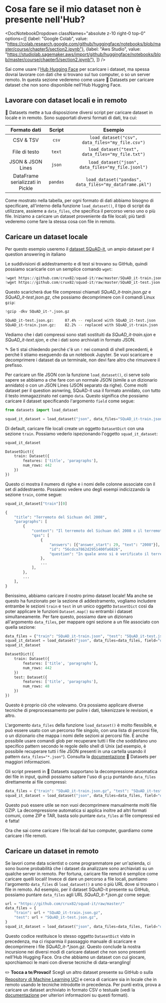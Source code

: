 # Cosa fare se il mio dataset non è presente nell'Hub?

<DocNotebookDropdown
  classNames="absolute z-10 right-0 top-0"
  options={[
    {label: "Google Colab", value: "https://colab.research.google.com/github/huggingface/notebooks/blob/master/course/chapter5/section2.ipynb"},
    {label: "Aws Studio", value: "https://studiolab.sagemaker.aws/import/github/huggingface/notebooks/blob/master/course/chapter5/section2.ipynb"},
]} />

Sai come usare l'[Hub Hugging Face](https://huggingface.co/datasets) per scaricare i dataset, ma spessa dovrai lavorare con dati che si trovano sul tuo computer, o so un server remoto. In questa sezione vederemo come usare 🤗 Datasets per caricare dataset che non sono disponibile nell'Hub Hugging Face.

<Youtube id="HyQgpJTkRdE"/>

## Lavorare con dataset locali e in remoto

🤗 Datasets mette a tua disposizione diversi script per caricare dataset in locale e in remoto. Sono supportati diversi formati di dati, tra cui:

|    Formato dati     | Script |                         Esempio                         |
| :----------------: | :------------: | :-----------------------------------------------------: |
|     CSV & TSV      |     `csv`      |     `load_dataset("csv", data_files="my_file.csv")`     |
|     File di testo     |     `text`     |    `load_dataset("text", data_files="my_file.txt")`     |
| JSON & JSON Lines  |     `json`     |   `load_dataset("json", data_files="my_file.jsonl")`    |
| DataFrame serializzati in Pickle |    `pandas`    | `load_dataset("pandas", data_files="my_dataframe.pkl")` |

Come mostrato nella tabella, per ogni formato di dati abbiamo bisogno di specificare, all'interno della funzione `load_dataset()`, il tipo di script da utilizzare, assieme a `data_files`, che specifica il percorso verso uno o più file. Iniziamo a caricare un dataset proveniente da file locali; più tardi vederemo come fare la stessa cosa con file in remoto.
 
## Caricare un dataset locale

Per questo esempio useremo il [dataset SQuAD-it](https://github.com/crux82/squad-it/), un ampio dataset per il question answering in italiano

Le suddivisioni di addestramento e di test si trovano su GitHub, quindi possiamo scaricarle con un semplice comando `wget`:

```python
!wget https://github.com/crux82/squad-it/raw/master/SQuAD_it-train.json.gz
!wget https://github.com/crux82/squad-it/raw/master/SQuAD_it-test.json.gz
```

Questo scaricherà due file compressi chiamati *SQuAD_it-train.json.gz* e *SQuAD_it-test.json.gz*, che possiamo decomprimere con il comandi Linux `gzip`:

```python
!gzip -dkv SQuAD_it-*.json.gz
```

```bash
SQuAD_it-test.json.gz:	   87.4% -- replaced with SQuAD_it-test.json
SQuAD_it-train.json.gz:	   82.2% -- replaced with SQuAD_it-train.json
```

Vediamo che i dati compressi sono stati sostituiti da _SQuAD_it-train.sjon_ e _SQuAD_it-text.sjon_, e che i dati sono archiviati in formato JSON.

<Tip>

✎ Se ti stai chiedendo perché c'è un `!` nei comandi di shell precedenti, è perché li stiamo eseguendo da un notebook Jupyter. Se vuoi scaricare e decomprimere i dataset da un terminale, non devi fare altro che rimuovere il prefisso.

</Tip>

Per caricare un file JSON con la funzione `load_dataset()`, ci serve solo sapere se abbiamo a che fare con un normale JSON (simile a un dizionario annidato) o con un JSON Lines (JSON separato da righe). Come molti dataset per il question asnwring, SQuAD-it usa il formato annidato, con tutto il testo immagazzinato nel campo `data`. Questo significa che possiamo caricare il dataset specificando l'argomento `field` come segue:

```py
from datasets import load_dataset

squad_it_dataset = load_dataset("json", data_files="SQuAD_it-train.json", field="data")
```

Di default, caricare file locali create un oggetto `DatasetDict` con una sezione `train`. Possiamo vederlo ispezionando l'oggetto `squad_it_dataset`:

```py
squad_it_dataset
```

```python out
DatasetDict({
    train: Dataset({
        features: ['title', 'paragraphs'],
        num_rows: 442
    })
})
```

Questo ci mostra il numero di righe e i nomi delle colonne associate con il set di addestraento. Possiamo vedere uno degli esempi indicizzando la sezione `train`, come segue:

```py
squad_it_dataset["train"][0]
```

```python out
{
    "title": "Terremoto del Sichuan del 2008",
    "paragraphs": [
        {
            "context": "Il terremoto del Sichuan del 2008 o il terremoto...",
            "qas": [
                {
                    "answers": [{"answer_start": 29, "text": "2008"}],
                    "id": "56cdca7862d2951400fa6826",
                    "question": "In quale anno si è verificato il terremoto nel Sichuan?",
                },
                ...
            ],
        },
        ...
    ],
}
```

Benissimo, abbiamo caricare il nostro primo dataset locale! Ma anche se questo ha funzionato per la sezione di addestramento, vogliamo includere entrambe le sezioni `train` e `test` in un unico oggetto `DatasetDict` così da poter applicare le funzioni `Dataset.map()` su entrambi i dataset simultaneamente. Per fare questo, possiamo dare un dizionaro all'argomento `data_files`, per mappare ogni sezione a un file associato con quella sezione: 

```py
data_files = {"train": "SQuAD_it-train.json", "test": "SQuAD_it-test.json"}
squad_it_dataset = load_dataset("json", data_files=data_files, field="data")
squad_it_dataset
```

```python out
DatasetDict({
    train: Dataset({
        features: ['title', 'paragraphs'],
        num_rows: 442
    })
    test: Dataset({
        features: ['title', 'paragraphs'],
        num_rows: 48
    })
})
```

Questo è proprio ciò che volevamo. Ora possiamo applicare diverse tecniche di preprocessamento per pulire i dati, tokenizzare le revisioni, e altro.

<Tip>

L'argomento `data_files` della funzione `load_dataset()` è molto flessibile, e può essere usato con un percorso file singolo, con una lista di percorsi file, o un dizionario che mappa i nomi delle sezioni ai percorsi file. È anche possibile usare comandi glob per recuperare tutti i file che soddisfano uno specifico pattern secondo le regole dello shell di Unix (ad esempio, è possibile recuperare tutti i file JSON presenti in una cartella usando il pattern `data_files="*.json"`). Consulta la [documentazione](https://huggingface.co/docs/datasets/loading.html#local-and-remote-files) 🤗 Datasets per maggiori informazioni.

</Tip>

Gli script presenti in 🤗 Datasets supportano la decompressione atuomatica dei file in input, quindi possiamo saltare l'uso di `gzip` puntando `data_files` direttamente ai file compressi:

```py
data_files = {"train": "SQuAD_it-train.json.gz", "test": "SQuAD_it-test.json.gz"}
squad_it_dataset = load_dataset("json", data_files=data_files, field="data")
```

Questo può essere utile se non vuoi decomprimere manualmente molti file GZIP. La decompressione automatica si applica inoltre ad altri formati comuni, come ZIP e TAR, basta solo puntare  `data_files` ai file compressi ed è fatta!

Ora che sai come caricare i file locali dal tuo computer, guardiamo come caricare i file remoti.

## Caricare un dataset in remoto

Se lavori come data scientist o come programmatore per un'azienda, ci sono buone probabilità che i dataset da analizzare sono archiaviati su un qualche server in remoto. Per fortuna, caricare file remoti è semplice come caricare quelli locali! Invece di dare un percorso a file locali, puntiamo l'argomento `data_files` di `load_dataset()` a uno o più URL dove si trovano i file in remoto. Ad esempio, per il dataset SQuAD-it presente su GitHub, possiamo puntare `data_files` agli URL _SQuAD_it-*.json.gz_ come segue: 

```py
url = "https://github.com/crux82/squad-it/raw/master/"
data_files = {
    "train": url + "SQuAD_it-train.json.gz",
    "test": url + "SQuAD_it-test.json.gz",
}
squad_it_dataset = load_dataset("json", data_files=data_files, field="data")
```

Questo codice restituisce lo stesso oggetto `DatasetDict` visto in precedenza, ma ci risparmia il passaggio manuale di scaricare e decomprimere i file _SQuAD_it-*.json.gz_. Questo conclude la nostra incursione nei diversi modi di caricare dataset che non sono presenti nell'Hub Hugging Face. Ora che abbiamo un dataset con cui giocare, sporchiamoci le mani con diverse tecniche di data-wrangling!

<Tip>

✏️ **Tocca a te**/**Provaci!** Scegli un altro dataset presente su GitHub o sulla [Repository di Machine Learning UCI](https://archive.ics.uci.edu/ml/index.php) e cerca di caricare sia in locale che in remoto usando le tecniche introdotte in precedenza. Per punti extra, prova a caricare un dataset archiviato in formato CSV o testuale (vedi la [documentazione](https://huggingface.co/docs/datasets/loading.html#local-and-remote-files) per ulteriori informazioni su questi formati).

</Tip>


